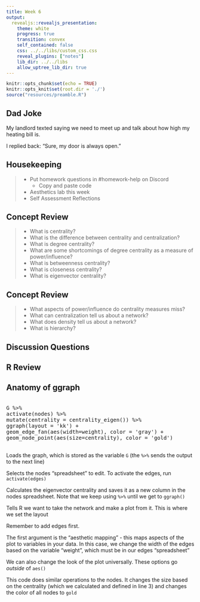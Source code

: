 ```yaml
---
title: Week 6
output: 
  revealjs::revealjs_presentation:
    theme: white
    progress: true
    transition: convex
    self_contained: false
    css: ../../libs/custom_css.css
    reveal_plugins: ["notes"]
    lib_dir: ../../libs
    allow_uptree_lib_dir: true
---
```


```r
knitr::opts_chunk$set(echo = TRUE)
knitr::opts_knit$set(root.dir = './')
source("resources/preamble.R")
```

## Dad Joke

My landlord texted saying we need to meet up and talk about how high my heating bill is.

<p class='fragment'>
I replied back: “Sure, my door is always open.”
</p>

## Housekeeping

> - Put homework questions in #homework-help on Discord
>	- Copy and paste code
> - Aesthetics lab this week
> - Self Assessment Reflections


## Concept Review

> - What is centrality?
> - What is the difference between centrality and centralization?
> - What is degree centrality?
> - What are some shortcomings of degree centrality as a measure of power/influence?
> - What is betweenness centrality?
> - What is closeness centrality?
> - What is eigenvector centrality?

## Concept Review

> - What aspects of power/influence do centrality measures miss?
> - What can centralization tell us about a network?
> - What does density tell us about a network?
> - What is hierarchy?

## Discussion Questions


## R Review


## Anatomy of ggraph

<pre>

<span class='fragment highlight-current-red' data-fragment-index="1">G %>% </span>
<span class='fragment highlight-current-red' data-fragment-index="2">activate(nodes) %>% </span>
<span class='fragment highlight-current-red' data-fragment-index="3">mutate(centrality = centrality_eigen()) %>% </span>
<span class='fragment highlight-current-red' data-fragment-index="4">ggraph(layout = 'kk') + </span>
<span class='fragment highlight-current-red' data-fragment-index="5">geom_edge_fan</span><span class='fragment highlight-current-red' data-fragment-index="6">(aes(width=weight)</span>, <span class='fragment highlight-current-red' data-fragment-index="7">color = 'gray'</span>) + 
<span class='fragment highlight-current-red' data-fragment-index="8">geom_node_point(aes(size=centrality), color = 'gold')</span>

</pre>

<div class="r-stack">
<p class="fragment step-fade-in-then-out" data-fragment-index="1"> Loads the graph, which is stored as the variable `G` (the `%>%` sends the output to the next line)</p>
<p class="fragment step-fade-in-then-out" data-fragment-index="2"> Selects the nodes "spreadsheet" to edit. To activate the edges, run `activate(edges)`</p>
<p class="fragment step-fade-in-then-out" data-fragment-index="3"> Calculates the eigenvector centrality and saves it as a new column in the nodes spreadsheet. Note that we keep using `%>%` until we get to `ggraph()`</p>
<p class="fragment step-fade-in-then-out" data-fragment-index="4"> Tells R we want to take the network and make a plot from it. This is where we set the layout</p>
<p class="fragment step-fade-in-then-out" data-fragment-index="5"> Remember to add edges first.</p>
<p class="fragment step-fade-in-then-out" data-fragment-index="6"> The first argument is the "aesthetic mapping" - this maps aspects of the plot to variables in your data. In this case, we change the width of the edges based on the variable "weight", which must be in our edges "spreadsheet"</p>
<p class="fragment step-fade-in-then-out" data-fragment-index="7"> We can also change the look of the plot universally. These options go _outside_ of `aes()`</p>
<p class="fragment step-fade-in-then-out" data-fragment-index="8"> This code does similar operations to the nodes. It changes the size based on the centrality (which we calculated and defined in line 3) and changes the color of all nodes to `gold`</p>

</div>
